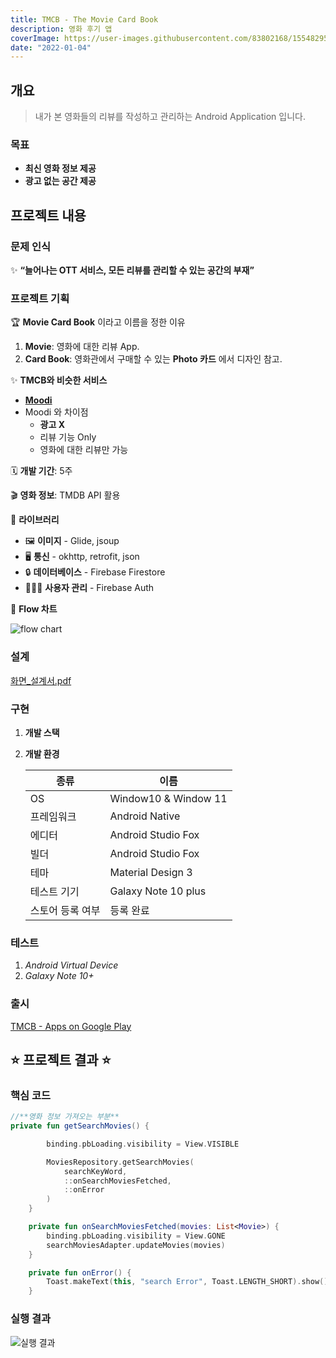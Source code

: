 ```yaml
---
title: TMCB - The Movie Card Book
description: 영화 후기 앱
coverImage: https://user-images.githubusercontent.com/83802168/155482950-2db50f75-a593-4031-aaa1-9e298d5cbecd.png
date: "2022-01-04"
---
```


## 개요

> 내가 본 영화들의 리뷰를 작성하고 관리하는 Android Application 입니다.

### **목표**

- **최신 영화 정보 제공**
- **광고 없는 공간 제공**

## 프로젝트 내용

### **문제 인식**

✨ **“늘어나는 OTT 서비스, 모든 리뷰를 관리할 수 있는 공간의 부재”**

### 프로젝트 기획

🏆 **Movie Card Book** 이라고 이름을 정한 이유

1. **Movie**: 영화에 대한 리뷰 App.
2. **Card Book**: 영화관에서 구매할 수 있는 **Photo 카드** 에서 디자인 참고.

✨ **TMCB와 비슷한 서비스**

- **[Moodi](https://play.google.com/store/apps/details?id=com.memolease.android.simplelog)**
- Moodi 와 차이점
  - **광고 X**
  - 리뷰 기능 Only
  - 영화에 대한 리뷰만 가능

🗓️ **개발 기간**: 5주

🎬 **영화 정보**: TMDB API 활용

🧰 **라이브러리**

- 🖼️ **이미지** - Glide, jsoup
- 🖥️ **통신** - okhttp, retrofit, json
- 🔒 **데이터베이스** - Firebase Firestore
- 👨🏻‍💻 **사용자 관리** - Firebase Auth

🧰 **Flow 차트**

![flow chart](https://user-images.githubusercontent.com/83802168/155483046-e87e2ef6-1523-462c-b631-5d15271c04c5.png)

### 설계

[화면\_설계서.pdf](https://github.com/woongsnote/tmcb/files/8130702/_.pdf)

### 구현

1. **개발 스택**

1. **개발 환경**

   | 종류             | 이름                 |
   | ---------------- | -------------------- |
   | OS               | Window10 & Window 11 |
   | 프레임워크       | Android Native       |
   | 에디터           | Android Studio Fox   |
   | 빌더             | Android Studio Fox   |
   | 테마             | Material Design 3    |
   | 테스트 기기      | Galaxy Note 10 plus  |
   | 스토어 등록 여부 | 등록 완료            |

### 테스트

1. _Android Virtual Device_
2. _Galaxy Note 10+_

### 출시

[TMCB - Apps on Google Play](https://play.google.com/store/apps/details?id=com.woongsnote.mcb)

## ⭐ **프로젝트 결과** ⭐

### 핵심 코드

```kotlin
//**영화 정보 가져오는 부분**
private fun getSearchMovies() {

        binding.pbLoading.visibility = View.VISIBLE

        MoviesRepository.getSearchMovies(
            searchKeyWord,
            ::onSearchMoviesFetched,
            ::onError
        )
    }

    private fun onSearchMoviesFetched(movies: List<Movie>) {
        binding.pbLoading.visibility = View.GONE
        searchMoviesAdapter.updateMovies(movies)
    }

    private fun onError() {
        Toast.makeText(this, "search Error", Toast.LENGTH_SHORT).show()
    }
```

### **실행 결과**

![실행 결과](https://user-images.githubusercontent.com/83802168/155482950-2db50f75-a593-4031-aaa1-9e298d5cbecd.png)
